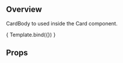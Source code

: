 

<Meta 
    title="Components/Card/CardBody" 
    component={CardBody}
/>


<HeaderSimple title='CardBody' />

## Overview

CardBody to used inside the Card component.

<Canvas>
    <Story
    name = "Overview"
    args = {{
        children: 'Card body'
    }}>
        { Template.bind({}) }
    </Story>
</Canvas>

## Props

<ArgsTable story="Overview" />